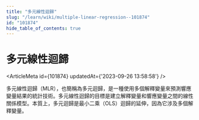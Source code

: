 ```yaml
---
title: "多元線性迴歸"
slug: "/learn/wiki/multiple-linear-regression--101874"
id: "101874"
hide_table_of_contents: true
---
```



# 多元線性迴歸

<ArticleMeta id={101874} updatedAt={'2023-09-26 13:58:58'} />
<div className='border-solid border-b border-t-0 my-4 border-[var(--ifm-color-gray-300)]' />

多元線性迴歸（MLR），也簡稱為多元迴歸，是一種使用多個解釋變量來預測響應變量結果的統計技術。多元線性迴歸的目標是建立解釋變量和響應變量之間的線性關係模型。本質上，多元迴歸是最小二乘（OLS）迴歸的延伸，因為它涉及多個解釋變量。
